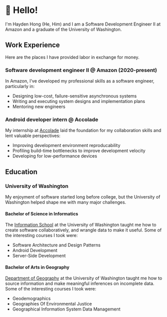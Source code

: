 # 👋 Hello!

I'm Hayden Hong (He, Him) and I am a Software Development Engineer II at Amazon and a graduate of the University of Washington.

## Work Experience

Here are the places I have provided labor in exchange for money.

### Software development engineer II @ Amazon (2020-present)

In Amazon, I've developed my professional skills as a software engineer, particularly in:

- Designing low-cost, failure-sensitive asynchronous systems
- Writing and executing system designs and implementation plans
- Mentoring new engineers

### Android developer intern @ Accolade

My internship at [Accolade](https://www.accolade.com) laid the foundation for my collaboration skills and lent valuable perspectives:

- Improving development environment reproducability
- Profiling build-time bottlenecks to improve development velocity
- Developing for low-performance devices

## Education

### University of Washington

My enjoyment of software started long before college, but the University of Washington helped shape me with many major challenges.

#### Bachelor of Science in Informatics

The [Information School](https://ischool.uw.edu) at the University of Washington taught me how to create software collaboratively, and wrangle data to make it useful. Some of the interesting courses I took were:

- Software Architecture and Design Patterns
- Android Development
- Server-Side Development

#### Bachelor of Arts in Geography

[Department of Geography](https://geography.washington.edu) at the University of Washington taught me how to source information and make meaningful inferences on incomplete data. Some of the interesting courses I took were:

- Geodemographics
- Geographies Of Environmental Justice
- Geographical Information System Data Management
